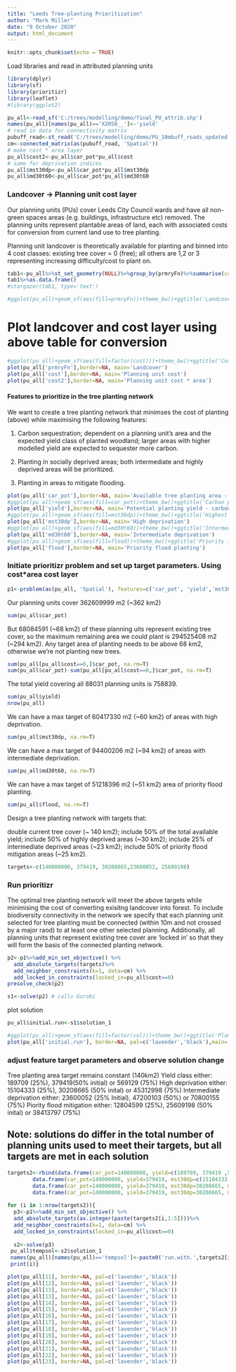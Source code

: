 ```yaml
---
title: "Leeds Tree-planting Prioritization"
author: "Mark Miller"
date: "9 October 2020"
output: html_document
---
```


```r
knitr::opts_chunk$set(echo = TRUE)
```

Load libraries and read in attributed planning units

```r
library(dplyr)
library(sf)
library(prioritizr)
library(leaflet)
#library(ggplot2)

pu_all<-read_sf('C:/trees/modelling/demo/final_PU_attrib.shp')
names(pu_all)[names(pu_all)=='X2050__']<-'yield'
# read in data for connectivity matrix
pubuff_road<-st_read('C:/trees/modelling/demo/PU_10mbuff_roads_updated.shp')# read manually edited file
cm<-connected_matrix(as(pubuff_road, 'Spatial'))
# make cost * area layer
pu_all$cost2<-pu_all$car_pot*pu_all$cost
# same for deprivation indices
pu_all$mst30dp<-pu_all$car_pot*pu_all$mst30dp
pu_all$md30t60<-pu_all$car_pot*pu_all$md30t60
```

### Landcover -> Planning unit cost layer

Our planning units (PUs) cover Leeds City Council wards and have all non-green spaces areas (e.g. buildings, infrastructure etc) removed. The planning units represent plantable areas of land, each with associated costs for conversion from current land use to tree planting.  

Planning unit landcover is theoretically available for planting and binned into 4 cost classes: existing tree cover = 0 (free); all others are 1,2 or 3 representing increasing difficulty/cost to plant on. 
```r

tab1<-pu_all%>%st_set_geometry(NULL)%>%group_by(prmryFn)%>%summarise(cost=first(cost))
tab1%>%as.data.frame()
#stargazer(tab1, type='text')

#ggplot(pu_all)+geom_sf(aes(fill=prmryFn))+theme_bw()+ggtitle('Landcover')
```

# Plot landcover and cost layer using above table for conversion

```r
#ggplot(pu_all)+geom_sf(aes(fill=factor(cost)))+theme_bw()+ggtitle('Cost')
plot(pu_all['prmryFn'],border=NA, main='Landcover')
plot(pu_all['cost'],border=NA, main='Planning unit cost')
plot(pu_all['cost2'],border=NA, main='Planning unit cost * area')
```

#### Features to prioritize in the tree planting network

We want to create a tree planting network that minimses the cost of planting (above) while maximising the following features: 

1) Carbon sequestration; dependent on a planning unit's area and the expected yield class of planted woodland; larger areas with higher modelled yield are expected to sequester more carbon.

2) Planting in socially deprived areas; both intermediate and highly deprived areas will be prioritized.

3) Planting in areas to mitigate flooding.

```r
plot(pu_all['car_pot'],border=NA, main='Available tree planting area - carbon sequestration 1')
#ggplot(pu_all)+geom_sf(aes(fill=car_pot))+theme_bw()+ggtitle('Carbon potential')
plot(pu_all['yield'],border=NA, main='Potential planting yield - carbon sequestration 2')
#ggplot(pu_all)+geom_sf(aes(fill=mst30dp))+theme_bw()+ggtitle('Highest 30% Deprivation')
plot(pu_all['mst30dp'],border=NA, main='High deprivation')
#ggplot(pu_all)+geom_sf(aes(fill=md30t60))+theme_bw()+ggtitle('Intermediate Deprivation')
plot(pu_all['md30t60'],border=NA, main='Intermediate deprivation')
#ggplot(pu_all)+geom_sf(aes(fill=flood))+theme_bw()+ggtitle('Priority flood planting')
plot(pu_all['flood'],border=NA, main='Priority flood planting')
```

### Initiate prioritizr problem and set up target parameters. Using cost*area cost layer

```r
p1<-problem(as(pu_all, 'Spatial'), features=c('car_pot', 'yield','mst30dp', "md30t60", 'flood'),cost_column='cost2')
```
Our planning units cover 362609999 m2 (~362 km2)  

```r
sum(pu_all$car_pot)
```
But 68084591 (~68 km2) of these planning uits represent existing tree cover, so the maximum remaining area we could plant is 294525408 m2 (~294 km2). Any target area of planting needs to be above 68 km2, otherwise we're not planting new trees.
```r
sum(pu_all[pu_all$cost==0,]$car_pot, na.rm=T)
sum(pu_all$car_pot)-sum(pu_all[pu_all$cost==0,]$car_pot, na.rm=T)
```
The total yield covering all 88031 planning units is 758839.
```r
sum(pu_all$yield)
nrow(pu_all)
```
We can have a max target of 60417330 m2 (~60 km2) of areas with high deprivation.
```r
sum(pu_all$mst30dp, na.rm=T)
```
We can have a max target of 94400206 m2 (~94 km2) of areas with intermediate deprivation.
```r
sum(pu_all$md30t60, na.rm=T)
```
We can have a max target of 51218396 m2 (~51 km2) area of priority flood planting.
```r
sum(pu_all$flood, na.rm=T)
```


Design a tree planting network with targets that:

double current tree cover (~ 140 km2);
include 50% of the total available yield;
include 50% of highly deprived areas (~30 km2);
include 25% of intermediate deprived areas (~23 km2);
include 50% of priority flood mitigation areas (~25 km2).

```r
targets<-c(140000000, 379419, 30208665,23600052, 25609198)
```

### Run prioritizr

The optimal tree planting network will meet the above targets while minimising the cost of converting exisitng landcover into forest. To include biodiversity connectivity in the network we specify that each planning unit selected for tree planting must be connected (within 10m and not crossed by a major raod) to at least one other selected planning. Additionally, all planning units that represent existing tree cover are 'locked in' so that they will form the basis of the connected planting network.

```r
p2<-p1%>%add_min_set_objective() %>%   
  add_absolute_targets(targets)%>%
  add_neighbor_constraints(k=1, data=cm) %>%
  add_locked_in_constraints(locked_in=pu_all$cost==0)
presolve_check(p2)

s1<-solve(p2) # calls Gurobi
```

plot solution

```r
pu_all$initial.run<-s1$solution_1

#ggplot(pu_all)+geom_sf(aes(fill=factor(sol)))+theme_bw()+ggtitle('Planning solution 1')
plot(pu_all['initial.run'], border=NA, pal=c('lavender','black'),main='Initial planning solution (black in network)')
```

### adjust feature target parameters and observe solution change 

Tree planting area target remains constant (140km2)
Yield class either: 189709 (25%), 379419(50% initial) or 569129 (75%)
High deprivation either: 15104333 (25%), 30208665 (50% inital) or 45312998 (75%)
Intermediate deprivation either: 23600052 (25% Initial), 47200103 (50%) or 70800155 (75%)
Piority flood mitigation either: 12804599 (25%), 25609198 (50% inital) or 38413797 (75%)


## Note: solutions do differ in the total number of planning units used to meet their targets, but all targets are met in each solution

```r

targets2<-rbind(data.frame(car_pot=140000000, yield=c(189709, 379419 ,569129), mst30dp=30208665, md30t60=23600052, flood= 25609198, name='Yield', lev=c('low', 'med', 'high')),
        data.frame(car_pot=140000000, yield=379419, mst30dp=c(15104333, 30208665, 45312998), md30t60=23600052, flood= 25609198, name='High Depr', lev=c('low', 'med', 'high')),
        data.frame(car_pot=140000000, yield=379419, mst30dp=30208665, md30t60=c(23600052, 47200103, 70800155), flood= 25609198, name='Intermediate Depr', lev=c('low', 'med', 'high')),
        data.frame(car_pot=140000000, yield=379419, mst30dp=30208665, md30t60=23600052, flood= c(12804599, 25609198, 38413797), name='Flood mitigaton', lev=c('low', 'med', 'high')))
 
for (i in 1:nrow(targets2)){
  p3<-p1%>%add_min_set_objective() %>%   
  add_absolute_targets(as.integer(paste(targets2[i,1:5])))%>%
  add_neighbor_constraints(k=1, data=cm) %>%
  add_locked_in_constraints(locked_in=pu_all$cost==0)
  
  s2<-solve(p3) 
 pu_all$tempsol<-s2$solution_1
 names(pu_all)[names(pu_all)=='tempsol']<-paste0('run.with.',targets2[i,7],'.',targets2[i,6])
 print(i)}             
```
```r

plot(pu_all[11], border=NA, pal=c('lavender','black'))
plot(pu_all[12], border=NA, pal=c('lavender','black'))
plot(pu_all[13], border=NA, pal=c('lavender','black'))
plot(pu_all[13], border=NA, pal=c('lavender','black'))
plot(pu_all[14], border=NA, pal=c('lavender','black'))
plot(pu_all[15], border=NA, pal=c('lavender','black'))
plot(pu_all[16], border=NA, pal=c('lavender','black'))
plot(pu_all[17], border=NA, pal=c('lavender','black'))
plot(pu_all[18], border=NA, pal=c('lavender','black'))
plot(pu_all[19], border=NA, pal=c('lavender','black'))
plot(pu_all[20], border=NA, pal=c('lavender','black'))
plot(pu_all[21], border=NA, pal=c('lavender','black'))
plot(pu_all[22], border=NA, pal=c('lavender','black'))
plot(pu_all[23], border=NA, pal=c('lavender','black'))
```
